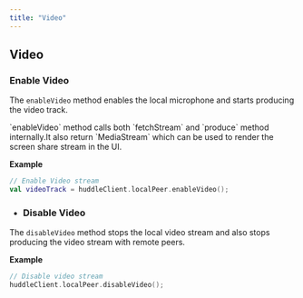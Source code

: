 ```yaml
---
title: "Video"
---
```



## Video

### Enable Video

The `enableVideo` method enables the local microphone and starts producing the video track.

<Callout type='info'>
  `enableVideo` method calls both `fetchStream` and `produce` method
  internally.It also return `MediaStream` which can be used to render the screen
  share stream in the UI.
</Callout>

**Example**

```kotlin
// Enable Video stream
val videoTrack = huddleClient.localPeer.enableVideo();
```

- ### Disable Video

The `disableVideo` method stops the local video stream and also stops producing the video stream with remote peers.

**Example**

```kotlin
// Disable video stream
huddleClient.localPeer.disableVideo();
```
